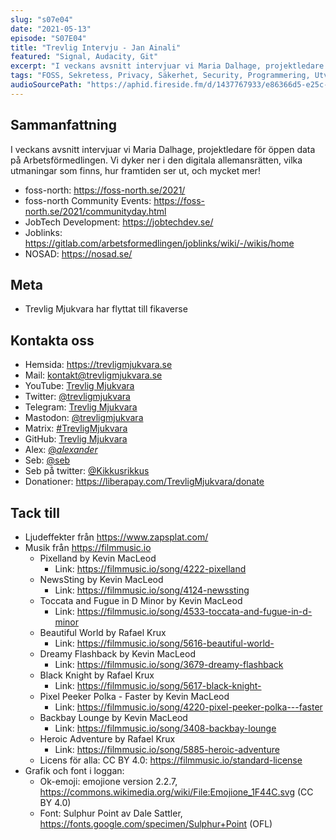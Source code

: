 ```yaml
---
slug: "s07e04"
date: "2021-05-13"
episode: "S07E04"
title: "Trevlig Intervju - Jan Ainali"
featured: "Signal, Audacity, Git"
excerpt: "I veckans avsnitt intervjuar vi Maria Dalhage, projektledare för öppen data på Arbetsförmedlingen. Vi dyker ner i den digitala allemansrätten, vilka utmaningar som finns, hur framtiden ser ut, och mycket mer!"
tags: "FOSS, Sekretess, Privacy, Säkerhet, Security, Programmering, Utveckling, Mjukvara, Technology, Linux, Open Source, Maria Dalhage, Arbetsförmedlingen, JobTech, JobTech Development, Joblinks, NOSAD, foss-north"
audioSourcePath: "https://aphid.fireside.fm/d/1437767933/e86366d5-e25c-4aab-9a13-33b7144ac160/ccfd6019-dabc-4787-a9e7-2754f318a9be.mp3"
---
```


## Sammanfattning

I veckans avsnitt intervjuar vi Maria Dalhage, projektledare för öppen data på Arbetsförmedlingen. Vi dyker ner i den digitala allemansrätten, vilka utmaningar som finns, hur framtiden ser ut, och mycket mer!

- foss-north: https://foss-north.se/2021/
- foss-north Community Events: https://foss-north.se/2021/communityday.html
- JobTech Development: https://jobtechdev.se/
- Joblinks: https://gitlab.com/arbetsformedlingen/joblinks/wiki/-/wikis/home
- NOSAD: https://nosad.se/

## Meta

- Trevlig Mjukvara har flyttat till fikaverse

## Kontakta oss

- Hemsida: https://trevligmjukvara.se
- Mail: kontakt@trevligmjukvara.se
- YouTube: [Trevlig Mjukvara](https://www.youtube.com/channel/UCRVmpkj-XM6UhUCjGiL3hhQ)
- Twitter: [@trevligmjukvara](https://twitter.com/trevligmjukvara)
- Telegram: [Trevlig Mjukvara](https://t.me/trevligmjukvara)
- Mastodon: [@trevligmjukvara](https://mastodon.linuxkompis.se/@trevligmjukvara)
- Matrix: [#TrevligMjukvara](https://matrix.to/#/%23TrevligMjukvara:matrix.org)
- GitHub: [Trevlig Mjukvara](https://github.com/trevligmjukvara)
- Alex: [@_alexander_](https://mastodon.online/@_alexander_)
- Seb: [@seb](https://social.gelotte.dev/@seb)
- Seb på twitter: [@Kikkusrikkus](https://twitter.com/Kikkusrikkus)
- Donationer: https://liberapay.com/TrevligMjukvara/donate

## Tack till

- Ljudeffekter från https://www.zapsplat.com/
- Musik från https://filmmusic.io
  - Pixelland by Kevin MacLeod
    - Link: https://filmmusic.io/song/4222-pixelland
  - NewsSting by Kevin MacLeod
    - Link: https://filmmusic.io/song/4124-newssting
  - Toccata and Fugue in D Minor by Kevin MacLeod
    - Link: https://filmmusic.io/song/4533-toccata-and-fugue-in-d-minor
  - Beautiful World by Rafael Krux
    - Link: https://filmmusic.io/song/5616-beautiful-world-
  - Dreamy Flashback by Kevin MacLeod
    - Link: https://filmmusic.io/song/3679-dreamy-flashback
  - Black Knight by Rafael Krux
    - Link: https://filmmusic.io/song/5617-black-knight-
  - Pixel Peeker Polka - Faster by Kevin MacLeod
    - Link: https://filmmusic.io/song/4220-pixel-peeker-polka---faster
  - Backbay Lounge by Kevin MacLeod
    - Link: https://filmmusic.io/song/3408-backbay-lounge
  - Heroic Adventure by Rafael Krux
    - Link: https://filmmusic.io/song/5885-heroic-adventure
  - Licens för alla: CC BY 4.0: https://filmmusic.io/standard-license
- Grafik och font i loggan:
  - Ok-emoji: emojione version 2.2.7, https://commons.wikimedia.org/wiki/File:Emojione_1F44C.svg (CC BY 4.0)
  - Font: Sulphur Point av Dale Sattler, https://fonts.google.com/specimen/Sulphur+Point (OFL)
